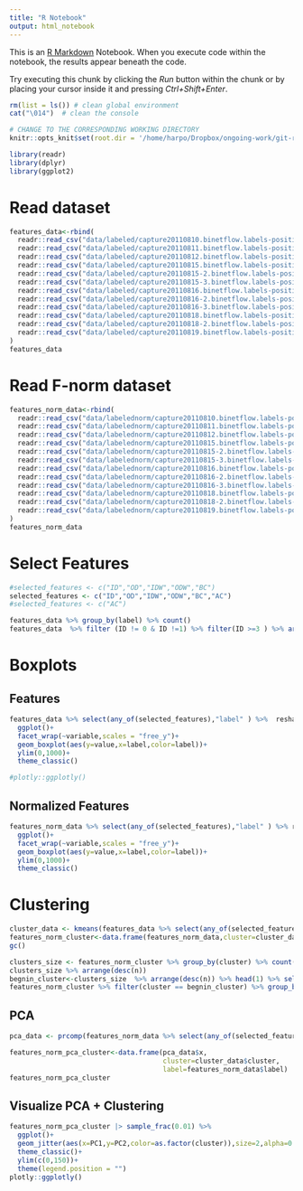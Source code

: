 ```yaml
---
title: "R Notebook"
output: html_notebook
---
```


This is an [R Markdown](http://rmarkdown.rstudio.com) Notebook. When you execute code within the notebook, the results appear beneath the code. 

Try executing this chunk by clicking the *Run* button within the chunk or by placing your cursor inside it and pressing *Ctrl+Shift+Enter*. 


```r
rm(list = ls()) # clean global environment
cat("\014")  # clean the console
```



```r
# CHANGE TO THE CORRESPONDING WORKING DIRECTORY
knitr::opts_knit$set(root.dir = '/home/harpo/Dropbox/ongoing-work/git-repos/graph-representation-learning/')
```

```r
library(readr)
library(dplyr)
library(ggplot2)
```
# Read dataset
```r
features_data<-rbind(
  readr::read_csv("data/labeled/capture20110810.binetflow.labels-positive-weights.labeled.csv"),
  readr::read_csv("data/labeled/capture20110811.binetflow.labels-positive-weights.labeled.csv"),
  readr::read_csv("data/labeled/capture20110812.binetflow.labels-positive-weights.labeled.csv"),
  readr::read_csv("data/labeled/capture20110815.binetflow.labels-positive-weights.labeled.csv"),
  readr::read_csv("data/labeled/capture20110815-2.binetflow.labels-positive-weights.labeled.csv"),
  readr::read_csv("data/labeled/capture20110815-3.binetflow.labels-positive-weights.labeled.csv"),
  readr::read_csv("data/labeled/capture20110816.binetflow.labels-positive-weights.labeled.csv"),
  readr::read_csv("data/labeled/capture20110816-2.binetflow.labels-positive-weights.labeled.csv"),
  readr::read_csv("data/labeled/capture20110816-3.binetflow.labels-positive-weights.labeled.csv"),
  readr::read_csv("data/labeled/capture20110818.binetflow.labels-positive-weights.labeled.csv"),
  readr::read_csv("data/labeled/capture20110818-2.binetflow.labels-positive-weights.labeled.csv"),
  readr::read_csv("data/labeled/capture20110819.binetflow.labels-positive-weights.labeled.csv")
)
features_data


```
# Read F-norm dataset

```r
features_norm_data<-rbind(
  readr::read_csv("data/labelednorm/capture20110810.binetflow.labels-positive-weights.ncol.normalized.labeled.csv"),
  readr::read_csv("data/labelednorm/capture20110811.binetflow.labels-positive-weights.ncol.normalized.labeled.csv"),
  readr::read_csv("data/labelednorm/capture20110812.binetflow.labels-positive-weights.ncol.normalized.labeled.csv"),
  readr::read_csv("data/labelednorm/capture20110815.binetflow.labels-positive-weights.ncol.normalized.labeled.csv"),
  readr::read_csv("data/labelednorm/capture20110815-2.binetflow.labels-positive-weights.ncol.normalized.labeled.csv"),
  readr::read_csv("data/labelednorm/capture20110815-3.binetflow.labels-positive-weights.ncol.normalized.labeled.csv"),
  readr::read_csv("data/labelednorm/capture20110816.binetflow.labels-positive-weights.ncol.normalized.labeled.csv"),
  readr::read_csv("data/labelednorm/capture20110816-2.binetflow.labels-positive-weights.ncol.normalized.labeled.csv"),
  readr::read_csv("data/labelednorm/capture20110816-3.binetflow.labels-positive-weights.ncol.normalized.labeled.csv"),
  readr::read_csv("data/labelednorm/capture20110818.binetflow.labels-positive-weights.ncol.normalized.labeled.csv"),
  readr::read_csv("data/labelednorm/capture20110818-2.binetflow.labels-positive-weights.ncol.normalized.labeled.csv"),
  readr::read_csv("data/labelednorm/capture20110819.binetflow.labels-positive-weights.ncol.normalized.labeled.csv")
)
features_norm_data

```

# Select Features
```r
#selected_features <- c("ID","OD","IDW","ODW","BC")
selected_features <- c("ID","OD","IDW","ODW","BC","AC")
#selected_features <- c("AC")
```

```r
features_data %>% group_by(label) %>% count()
features_data  %>% filter (ID != 0 & ID !=1) %>% filter(ID >=3 ) %>% arrange(desc(ID) )

```
# Boxplots
## Features
```r
features_data %>% select(any_of(selected_features),"label" ) %>%  reshape2::melt() %>%
  ggplot()+
  facet_wrap(~variable,scales = "free_y")+
  geom_boxplot(aes(y=value,x=label,color=label))+
  ylim(0,1000)+
  theme_classic()

#plotly::ggplotly()
```



## Normalized Features

```r
features_norm_data %>% select(any_of(selected_features),"label" ) %>% reshape2::melt() %>%
  ggplot()+
  facet_wrap(~variable,scales = "free_y")+
  geom_boxplot(aes(y=value,x=label,color=label))+
  ylim(0,1000)+
  theme_classic()
```

# Clustering
```r
cluster_data <- kmeans(features_data %>% select(any_of(selected_features)),centers = 81,nstart = 10, iter.max = 10000)
features_norm_cluster<-data.frame(features_norm_data,cluster=cluster_data$cluster)
gc()
```

```r
clusters_size <- features_norm_cluster %>% group_by(cluster) %>% count()
clusters_size %>% arrange(desc(n))
begnin_cluster<-clusters_size  %>% arrange(desc(n)) %>% head(1) %>% select(cluster) %>% unlist() %>% unname()
features_norm_cluster %>% filter(cluster == begnin_cluster) %>% group_by(label) %>% count()
```

## PCA
```r
pca_data <- prcomp(features_norm_data %>% select(any_of(selected_features)), center = TRUE, scale. = FALSE)
```

```r
features_norm_pca_cluster<-data.frame(pca_data$x,
                                      cluster=cluster_data$cluster,
                                      label=features_norm_data$label)
features_norm_pca_cluster
```



## Visualize PCA + Clustering
```r
features_norm_pca_cluster |> sample_frac(0.01) %>%
  ggplot()+
  geom_jitter(aes(x=PC1,y=PC2,color=as.factor(cluster)),size=2,alpha=0.2)+
  theme_classic()+
  ylim(c(0,150))+
  theme(legend.position = "")
plotly::ggplotly()
```


